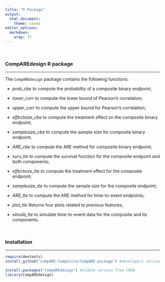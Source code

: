 ---
title: "R Package"
output:
  html_document:
    theme: cosmo
editor_options: 
  markdown: 
    wrap: 72
---

```{=html}
<style type="text/css">
h1.title {
  font-size: 36px;
  font-weight: 500;
  color: DarkRed;
  text-align: center;
}
</style>
```
<br>

### CompAREdesign R package

<hr>

The `CompAREdesign` package contains the following functions:

-   *prob_cbe* to compute the probability of a composite binary
    endpoint;

-   *lower_corr* to compute the lower bound of Pearson's correlation;

-   *upper_corr* to compute the upper bound for Pearson's correlation;

-   *effectsize_cbe* to compute the treatment effect on the composite
    binary endpoint;

-   *samplesize_cbe* to compute the sample size for composite binary
    endpoint;

-   *ARE_cbe* to compute the ARE method for composite binary endpoint;

-   *surv_tte* to compute the survival function for the composite
    endpoint and both components;

-   *effectsize_tte* to compute the treatment effect for the composite
    endpoint;

-   *samplesize_tte* to compute the sample size for the composite
    endpoint;

-   *ARE_tte* to compute the ARE method for time-to-event endpoints;

-   *plot_tte* Returns four plots related to previous features;

-   *simula_tte* to simulate time-to-event data for the composite and
    its components.

<br>

### Installation

<hr>

```{r eval=FALSE}
require(devtools)
install_github("CompARE-Composite/CompARE-package") #developers version

install.packages("CompAREdesign") #stable version from CRAN
library(CompAREdesign)
```

